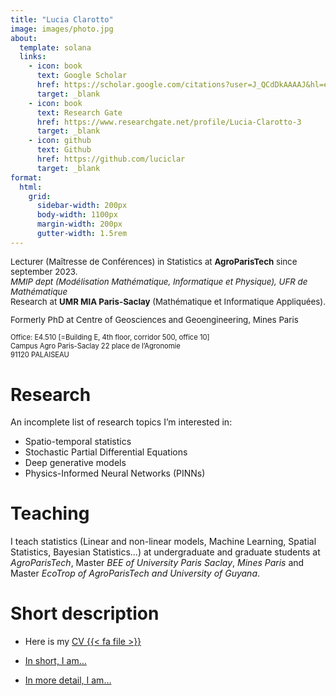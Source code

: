 ```yaml
---
title: "Lucia Clarotto"
image: images/photo.jpg
about:
  template: solana
  links:
    - icon: book
      text: Google Scholar
      href: https://scholar.google.com/citations?user=J_QCdDkAAAAJ&hl=en&oi=ao
      target: _blank
    - icon: book
      text: Research Gate
      href: https://www.researchgate.net/profile/Lucia-Clarotto-3
      target: _blank
    - icon: github
      text: Github
      href: https://github.com/luciclar
      target: _blank
format:
  html: 
    grid:
      sidebar-width: 200px
      body-width: 1100px
      margin-width: 200px
      gutter-width: 1.5rem
---
```


::: {style="font-size: 95%;"}
Lecturer (Maîtresse de Conférences) in Statistics at **AgroParisTech** since september 2023.  
*MMIP dept (Modélisation Mathématique, Informatique et Physique), UFR de Mathématique*  
Research at **UMR MIA Paris-Saclay** (Mathématique et Informatique Appliquées).

Formerly PhD at Centre of Geosciences and Geoengineering, Mines Paris
:::

::: {style="font-size: 80%;"}
Office: E4.510 [=Building E, 4th floor, corridor 500, office 10]  
Campus Agro Paris-Saclay
22 place de l’Agronomie  
91120 PALAISEAU
:::


# Research

An incomplete list of research topics I'm interested in:

* Spatio-temporal statistics
* Stochastic Partial Differential Equations
* Deep generative models
* Physics-Informed Neural Networks (PINNs)

# Teaching

I teach statistics (Linear and non-linear models, Machine Learning, Spatial Statistics, Bayesian Statistics...) at undergraduate and graduate students at *AgroParisTech*, Master *BEE of University Paris Saclay*, *Mines Paris* and Master *EcoTrop of AgroParisTech and University of Guyana*.


# Short description

* Here is my [CV {{< fa file >}}](assets/CV_Clarotto.pdf) 

* [In short, I am...](https://www.scoop.it/topic/life-sci-news-upsaclay/p/4161208374/2024/09/17/portrait-jeune-chercheuse-lucia-clarotto-maitresse-de-conferences-en-statistique-spatio-temporelle){target="_blank"}

* [In more detail, I am...](https://www.universite-paris-saclay.fr/actualites/lucia-clarotto-predire-des-phenomenes-environnementaux-grace-la-geostatistique)